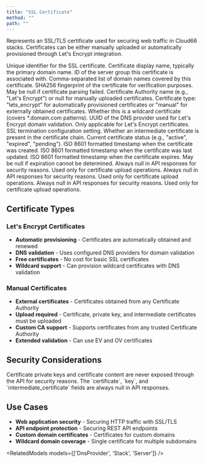 ```yaml
---
title: "SSL Certificate"
method: ""
path: ""
---
```


Represents an SSL/TLS certificate used for securing web traffic in Cloud66 stacks. Certificates can be either manually uploaded or automatically provisioned through Let's Encrypt integration.

<Model>
<ModelProperty name="uuid" type="string">
Unique identifier for the SSL certificate.
</ModelProperty>

<ModelProperty name="name" type="string">
Certificate display name, typically the primary domain name.
</ModelProperty>

<ModelProperty name="server_group_id" type="integer">
ID of the server group this certificate is associated with.
</ModelProperty>

<ModelProperty name="server_names" type="string">
Comma-separated list of domain names covered by this certificate.
</ModelProperty>

<ModelProperty name="sha256_fingerprint" type="string">
SHA256 fingerprint of the certificate for verification purposes. May be null if certificate parsing failed.
</ModelProperty>

<ModelProperty name="ca_name" type="string">
Certificate Authority name (e.g., "Let's Encrypt") or null for manually uploaded certificates.
</ModelProperty>

<ModelProperty name="type" type="string">
Certificate type: "lets_encrypt" for automatically provisioned certificates or "manual" for externally obtained certificates.
</ModelProperty>

<ModelProperty name="wildcard" type="boolean">
Whether this is a wildcard certificate (covers *.domain.com patterns).
</ModelProperty>

<ModelProperty name="dns_provider_uuid" type="string">
UUID of the DNS provider used for Let's Encrypt domain validation. Only applicable for Let's Encrypt certificates.
</ModelProperty>

<ModelProperty name="ssl_termination" type="string">
SSL termination configuration setting.
</ModelProperty>

<ModelProperty name="has_intermediate_cert" type="boolean">
Whether an intermediate certificate is present in the certificate chain.
</ModelProperty>

<ModelProperty name="status" type="string">
Current certificate status (e.g., "active", "expired", "pending").
</ModelProperty>

<ModelProperty name="created_at" type="string">
ISO 8601 formatted timestamp when the certificate was created.
</ModelProperty>

<ModelProperty name="updated_at" type="string">
ISO 8601 formatted timestamp when the certificate was last updated.
</ModelProperty>

<ModelProperty name="expires_at" type="string">
ISO 8601 formatted timestamp when the certificate expires. May be null if expiration cannot be determined.
</ModelProperty>

<ModelProperty name="certificate" type="null">
Always null in API responses for security reasons. Used only for certificate upload operations.
</ModelProperty>

<ModelProperty name="key" type="null">
Always null in API responses for security reasons. Used only for certificate upload operations.
</ModelProperty>

<ModelProperty name="intermediate_certificate" type="null">
Always null in API responses for security reasons. Used only for certificate upload operations.
</ModelProperty>
</Model>

## Certificate Types

### Let's Encrypt Certificates
- **Automatic provisioning** - Certificates are automatically obtained and renewed
- **DNS validation** - Uses configured DNS providers for domain validation
- **Free certificates** - No cost for basic SSL certificates
- **Wildcard support** - Can provision wildcard certificates with DNS validation

### Manual Certificates
- **External certificates** - Certificates obtained from any Certificate Authority
- **Upload required** - Certificate, private key, and intermediate certificates must be uploaded
- **Custom CA support** - Supports certificates from any trusted Certificate Authority
- **Extended validation** - Can use EV and OV certificates

## Security Considerations

<Callout type="warning" title="Certificate Data Security">
Certificate private keys and certificate content are never exposed through the API for security reasons. The `certificate`, `key`, and `intermediate_certificate` fields are always null in API responses.
</Callout>

## Use Cases

- **Web application security** - Securing HTTP traffic with SSL/TLS
- **API endpoint protection** - Securing REST API endpoints
- **Custom domain certificates** - Certificates for custom domains
- **Wildcard domain coverage** - Single certificate for multiple subdomains

<RelatedModels models={['DnsProvider', 'Stack', 'Server']} />